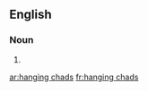 ==English==

===Noun===
{{head|en|noun plural form|head=[[hang]]ing [[chad]]s}}

# {{plural of|hanging chad|lang=en}}

[[ar:hanging chads]]
[[fr:hanging chads]]